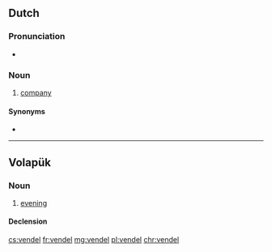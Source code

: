 ==Dutch==

===Pronunciation===
* {{audio|Nl-vendel.ogg|Audio|lang=nl}}

===Noun===
{{nl-noun|?|-s|pl2=-@en|vendeltje}}

# {{context|obsolete|military|lang=nl}} [[company]]

====Synonyms====
* {{l|nl|compagnie}}

----

==Volapük==

===Noun===
{{vo-noun}}

# [[evening]]

====Declension====
{{vo-decl-noun}}

[[cs:vendel]]
[[fr:vendel]]
[[mg:vendel]]
[[pl:vendel]]
[[chr:vendel]]